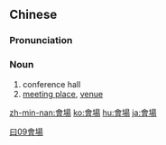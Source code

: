 {{also|会場|会场}}
==Chinese==
{{zh-forms|s=会场}}

===Pronunciation===
{{zh-pron
|m=huì場
|c=wui6-2 coeng4,wui6 coeng4
|mn=hōe-tiûⁿ
|cat=n
}}

===Noun===
{{zh-noun}}

# conference hall
# [[meeting place]], [[venue]]

[[Category:Elementary Mandarin|曰09會場]]

[[zh-min-nan:會場]]
[[ko:會場]]
[[hu:會場]]
[[ja:會場]]